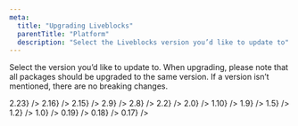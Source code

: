 ```yaml
---
meta:
  title: "Upgrading Liveblocks"
  parentTitle: "Platform"
  description: "Select the Liveblocks version you’d like to update to"
---
```


Select the version you’d like to update to. When upgrading, please note that all
packages should be upgraded to the same version. If a version isn’t mentioned,
there are no breaking changes.

<ListGrid>
  <DocsCard
    type="image"
    title="Upgrading to 2.23"
    href="/docs/platform/upgrading/2.23"
    visual={<DocsCardGradientText>2.23</DocsCardGradientText>}
  />
  <DocsCard
    type="image"
    title="Upgrading to 2.16"
    href="/docs/platform/upgrading/2.16"
    visual={<DocsCardGradientText>2.16</DocsCardGradientText>}
  />
  <DocsCard
    type="image"
    title="Upgrading to 2.15"
    href="/docs/platform/upgrading/2.15"
    visual={<DocsCardGradientText>2.15</DocsCardGradientText>}
  />
  <DocsCard
    type="image"
    title="Upgrading to 2.9"
    href="/docs/platform/upgrading/2.9"
    visual={<DocsCardGradientText>2.9</DocsCardGradientText>}
  />
  <DocsCard
    type="image"
    title="Upgrading to 2.8"
    href="/docs/platform/upgrading/2.8"
    visual={<DocsCardGradientText>2.8</DocsCardGradientText>}
  />
  <DocsCard
    type="image"
    title="Upgrading to 2.2"
    href="/docs/platform/upgrading/2.2"
    visual={<DocsCardGradientText>2.2</DocsCardGradientText>}
  />
  <DocsCard
    type="image"
    title="Upgrading to 2.0"
    href="/docs/platform/upgrading/2.0"
    visual={<DocsCardGradientText>2.0</DocsCardGradientText>}
  />
  <DocsCard
    type="image"
    title="Upgrading to 1.10"
    href="/docs/platform/upgrading/1.10"
    visual={<DocsCardGradientText>1.10</DocsCardGradientText>}
  />
  <DocsCard
    type="image"
    title="Upgrading to 1.9"
    href="/docs/platform/upgrading/1.9"
    visual={<DocsCardGradientText>1.9</DocsCardGradientText>}
  />
  <DocsCard
    type="image"
    title="Upgrading to 1.5"
    href="/docs/platform/upgrading/1.5"
    visual={<DocsCardGradientText>1.5</DocsCardGradientText>}
  />
  <DocsCard
    type="image"
    title="Upgrading to 1.2"
    href="/docs/platform/upgrading/1.2"
    visual={<DocsCardGradientText>1.2</DocsCardGradientText>}
  />
  <DocsCard
    type="image"
    title="Upgrading to 1.0"
    href="/docs/platform/upgrading/1.0"
    visual={<DocsCardGradientText>1.0</DocsCardGradientText>}
  />
  <DocsCard
    type="image"
    title="Upgrading to 0.19"
    href="/docs/platform/upgrading/0.19"
    visual={<DocsCardGradientText>0.19</DocsCardGradientText>}
  />
  <DocsCard
    type="image"
    title="Upgrading to 0.18"
    href="/docs/platform/upgrading/0.18"
    visual={<DocsCardGradientText>0.18</DocsCardGradientText>}
  />
  <DocsCard
    type="image"
    title="Upgrading to 0.17"
    href="/docs/platform/upgrading/0.17"
    visual={<DocsCardGradientText>0.17</DocsCardGradientText>}
  />
</ListGrid>
